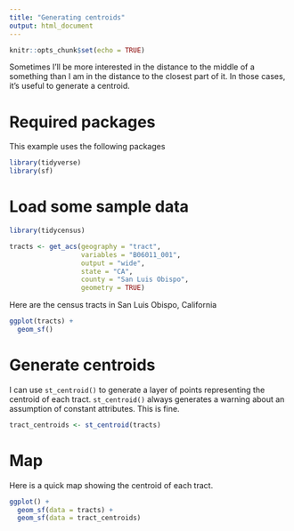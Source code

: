 ```yaml
---
title: "Generating centroids"
output: html_document
---
```


```r
knitr::opts_chunk$set(echo = TRUE)
```

Sometimes I'll be more interested in the distance to the middle
of a something than I am in the distance to the closest part of it.
In those cases, it's useful to generate a centroid.

# Required packages

This example uses the following packages

```r
library(tidyverse)
library(sf)
```

# Load some sample data

```r
library(tidycensus)

tracts <- get_acs(geography = "tract", 
                  variables = "B06011_001", 
                  output = "wide", 
                  state = "CA",
                  county = "San Luis Obispo",
                  geometry = TRUE) 

```

Here are the census tracts in San Luis Obispo, California

```r
ggplot(tracts) +
  geom_sf()
```  

# Generate centroids

I can use `st_centroid()` to generate a layer of points representing the
centroid of each tract. `st_centroid()` always generates a warning about 
an assumption of constant attributes. This is fine.

```r
tract_centroids <- st_centroid(tracts) 
```

# Map

Here is a quick map showing the centroid of each tract.

```r
ggplot() +
  geom_sf(data = tracts) +
  geom_sf(data = tract_centroids) 
```
